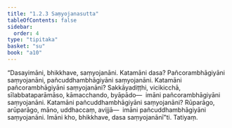 ```yaml
---
title: "1.2.3 Saṃyojanasutta"
tableOfContents: false
sidebar:
  order: 4
type: "tipitaka"
basket: "su"
book: "a10"
---
```



<DynamicBreadcrumb />

<Division number="13" book="a10" bookNo="17" page="269">

<Paragraph number="61" book="a10">
“Dasayimāni, bhikkhave, saṃyojanāni. Katamāni dasa? Pañcorambhāgiyāni saṃyojanāni, pañcuddhambhāgiyāni saṃyojanāni. Katamāni pañcorambhāgiyāni saṃyojanāni? Sakkāyadiṭṭhi, vicikicchā, sīlabbataparāmāso, kāmacchando, byāpādo—  imāni pañcorambhāgiyāni saṃyojanāni.
</Paragraph>

<Paragraph number="62" book="a10">
Katamāni pañcuddhambhāgiyāni saṃyojanāni? Rūparāgo, arūparāgo, māno, uddhaccaṃ, avijjā—  imāni pañcuddhambhāgiyāni saṃyojanāni. Imāni kho, bhikkhave, dasa saṃyojanānī”ti.

</Paragraph>
</Division>

<Paragraph number="63" type="center" book="a10">
Tatiyaṃ.
</Paragraph>